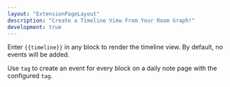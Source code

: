 ```yaml
---
layout: "ExtensionPageLayout"
description: "Create a Timeline View From Your Roam Graph!"
development: true
---
```


Enter `{{timeline}}` in any block to render the timeline view. By default, no events will be added.

Use `tag` to create an event for every block on a daily note page with the configured `tag`.
